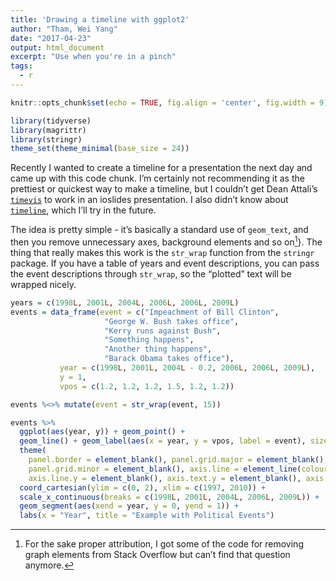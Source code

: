 ```yaml
---
title: 'Drawing a timeline with ggplot2'
author: "Tham, Wei Yang"
date: "2017-04-23"
output: html_document
excerpt: "Use when you're in a pinch"
tags:
  - r
---
```


```r
knitr::opts_chunk$set(echo = TRUE, fig.align = 'center', fig.width = 9)

library(tidyverse)
library(magrittr)
library(stringr)
theme_set(theme_minimal(base_size = 24))
```

Recently I wanted to create a timeline for a presentation the next day and came up with this code chunk. I'm certainly not recommending it as the prettiest or quickest way to make a timeline, but I couldn't get Dean Attali's [`timevis`](https://daattali.com/shiny/timevis-demo/) to work in an ioslides presentation. I also didn't know about [`timeline`](http://jason.bryer.org/timeline/), which I'll try in the future. 

The idea is pretty simple - it's basically a standard use of `geom_text`, and then you remove unnecessary axes, background elements and so on[^1]}.  The thing that really makes this work is the `str_wrap` function from the `stringr` package. If you have a table of years and event descriptions, you can pass the event descriptions through `str_wrap`, so the "plotted" text will be wrapped nicely. 

[^1]: For the sake proper attribution, I got some of the code for removing graph elements from Stack Overflow but can't find that question anymore. 

```r
years = c(1998L, 2001L, 2004L, 2006L, 2006L, 2009L)
events = data_frame(event = c("Impeachment of Bill Clinton", 
                     "George W. Bush takes office", 
                     "Kerry runs against Bush", 
                     "Something happens", 
                     "Another thing happens", 
                     "Barack Obama takes office"), 
           year = c(1998L, 2001L, 2004L - 0.2, 2006L, 2006L, 2009L), 
           y = 1, 
           vpos = c(1.2, 1.2, 1.2, 1.5, 1.2, 1.2))

events %<>% mutate(event = str_wrap(event, 15))

events %>% 
  ggplot(aes(year, y)) + geom_point() + 
  geom_line() + geom_label(aes(x = year, y = vpos, label = event), size = 5) + 
  theme(
    panel.border = element_blank(), panel.grid.major = element_blank(),
    panel.grid.minor = element_blank(), axis.line = element_line(colour = "black"), 
    axis.line.y = element_blank(), axis.text.y = element_blank(), axis.title.y = element_blank()) +
  coord_cartesian(ylim = c(0, 2), xlim = c(1997, 2010)) + 
  scale_x_continuous(breaks = c(1998L, 2001L, 2004L, 2006L, 2009L)) + 
  geom_segment(aes(xend = year, y = 0, yend = 1)) + 
  labs(x = "Year", title = "Example with Political Events")
```

